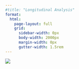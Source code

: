 ```yaml
---
#title: "Longitudinal Analysis"
format:
  html:
    page-layout: full
    grid:
      sidebar-width: 0px
      body-width: 2000px
      margin-width: 0px
      gutter-width: 1.5rem
---
```


![](./figures/Figlanding6.svg)











